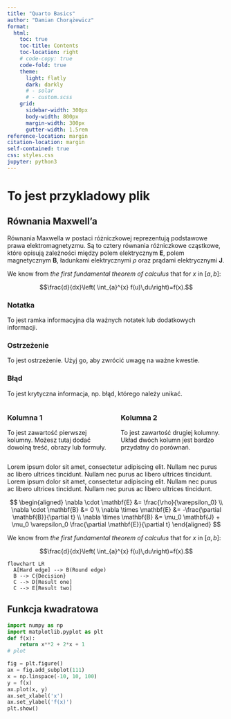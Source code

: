 ```yaml
---
title: "Quarto Basics"
author: "Damian Chorążewicz"
format:
  html: 
    toc: true
    toc-title: Contents
    toc-location: right
    # code-copy: true
    code-fold: true
    theme: 
      light: flatly
      dark: darkly
      # - solar
      # - custom.scss
    grid:
      sidebar-width: 300px
      body-width: 800px
      margin-width: 300px
      gutter-width: 1.5rem
reference-location: margin
citation-location: margin
self-contained: true
css: styles.css
jupyter: python3
---
```


# To jest przykladowy plik

## Równania Maxwell'a

Równania Maxwella w postaci różniczkowej reprezentują podstawowe prawa elektromagnetyzmu. Są to cztery równania różniczkowe cząstkowe, które opisują zależności między polem elektrycznym $\mathbf{E}$, polem magnetycznym $\mathbf{B}$, ładunkami elektrycznymi $\rho$ oraz prądami elektrycznymi $\mathbf{J}$.

::: {.column-margin}
We know from *the first fundamental theorem of calculus* that for $x$ in $[a, b]$:

$$\frac{d}{dx}\left( \int_{a}^{x} f(u)\,du\right)=f(x).$$
:::


::: {.callout-note}
### Notatka
To jest ramka informacyjna dla ważnych notatek lub dodatkowych informacji.
:::

::: {.callout-warning}
### Ostrzeżenie
To jest ostrzeżenie. Użyj go, aby zwrócić uwagę na ważne kwestie.
:::

::: {.callout-danger}
### Błąd
To jest krytyczna informacja, np. błąd, którego należy unikać.
:::


::: {.columns}
:::: {.column width="50%"}
### Kolumna 1
To jest zawartość pierwszej kolumny. Możesz tutaj dodać dowolną treść, obrazy lub formuły.
::::
:::: {.column width="50%"}
### Kolumna 2
To jest zawartość drugiej kolumny. Układ dwóch kolumn jest bardzo przydatny do porównań.
::::
:::


::: {.custom-box}
Lorem ipsum dolor sit amet, consectetur adipiscing elit. Nullam nec purus ac libero ultrices tincidunt. Nullam nec purus ac libero ultrices tincidunt.
Lorem ipsum dolor sit amet, consectetur adipiscing elit. Nullam nec purus ac libero ultrices tincidunt. Nullam nec purus ac libero ultrices tincidunt.
:::




<!-- p -->
$$
\begin{aligned}
\nabla \cdot \mathbf{E} &= \frac{\rho}{\varepsilon_0} \\
\nabla \cdot \mathbf{B} &= 0 \\
\nabla \times \mathbf{E} &= -\frac{\partial \mathbf{B}}{\partial t} \\
\nabla \times \mathbf{B} &= \mu_0 \mathbf{J} + \mu_0 \varepsilon_0 \frac{\partial \mathbf{E}}{\partial t}
\end{aligned}
$$
 

::: {.column-margin}
We know from *the first fundamental theorem of calculus* that for $x$ in $[a, b]$:

$$\frac{d}{dx}\left( \int_{a}^{x} f(u)\,du\right)=f(x).$$
:::

```mermaid
flowchart LR
  A[Hard edge] --> B(Round edge)
  B --> C{Decision}
  C --> D[Result one]
  C --> E[Result two]
```

## Funkcja kwadratowa

```python
import numpy as np
import matplotlib.pyplot as plt
def f(x):
    return x**2 + 2*x + 1
# plot

fig = plt.figure()
ax = fig.add_subplot(111)
x = np.linspace(-10, 10, 100)
y = f(x)
ax.plot(x, y)
ax.set_xlabel('x')
ax.set_ylabel('f(x)')
plt.show()
```